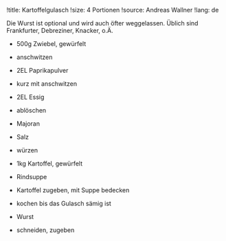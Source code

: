 !title: Kartoffelgulasch
!size: 4 Portionen
!source: Andreas Wallner
!lang: de

Die Wurst ist optional und wird auch öfter weggelassen.
Üblich sind Frankfurter, Debreziner, Knacker, o.Ä.

* 500g Zwiebel, gewürfelt
- anschwitzen

* 2EL Paprikapulver
- kurz mit anschwitzen

* 2EL Essig
- ablöschen

* Majoran
* Salz
- würzen

* 1kg Kartoffel, gewürfelt
* Rindsuppe
- Kartoffel zugeben, mit Suppe bedecken
- kochen bis das Gulasch sämig ist

* Wurst
- schneiden, zugeben
